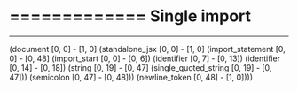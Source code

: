 =============
Single import
=============

---
(document [0, 0] - [1, 0]
 (standalone_jsx [0, 0] - [1, 0]
  (import_statement [0, 0] - [0, 48]
   (import_start [0, 0] - [0, 6])
   (identifier [0, 7] - [0, 13])
   (identifier [0, 14] - [0, 18])
   (string [0, 19] - [0, 47]
    (single_quoted_string [0, 19] - [0, 47]))
   (semicolon [0, 47] - [0, 48]))
   (newline_token [0, 48] - [1, 0])))
